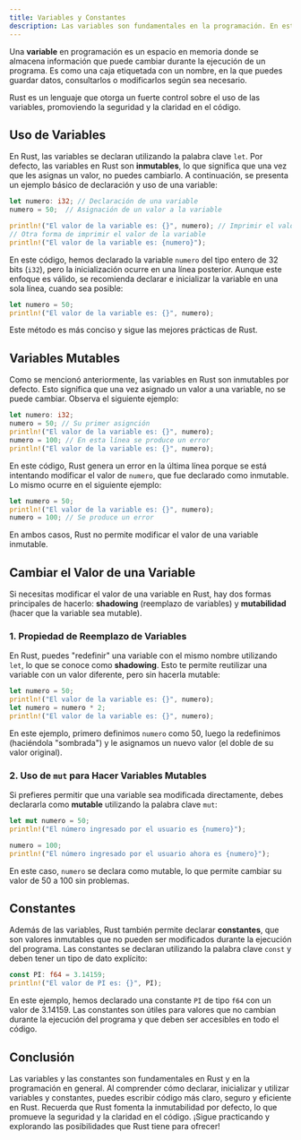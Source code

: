 ```yaml
---
title: Variables y Constantes
description: Las variables son fundamentales en la programación. En este artículo, exploraremos cómo se utilizan las variables en Rust, incluyendo la inmutabilidad y la mutabilidad.
---
```


Una **variable** en programación es un espacio en memoria donde se almacena información que puede cambiar durante la ejecución de un programa. Es como una caja etiquetada con un nombre, en la que puedes guardar datos, consultarlos o modificarlos según sea necesario.

Rust es un lenguaje que otorga un fuerte control sobre el uso de las variables, promoviendo la seguridad y la claridad en el código.

## Uso de Variables

En Rust, las variables se declaran utilizando la palabra clave `let`. Por defecto, las variables en Rust son **inmutables**, lo que significa que una vez que les asignas un valor, no puedes cambiarlo. A continuación, se presenta un ejemplo básico de declaración y uso de una variable:

```rust
let numero: i32; // Declaración de una variable
numero = 50;  // Asignación de un valor a la variable

println!("El valor de la variable es: {}", numero); // Imprimir el valor de la variable
// Otra forma de imprimir el valor de la variable
println!("El valor de la variable es: {numero}");
```

En este código, hemos declarado la variable `numero` del tipo entero de 32 bits (`i32`), pero la inicialización ocurre en una línea posterior. Aunque este enfoque es válido, se recomienda declarar e inicializar la variable en una sola línea, cuando sea posible:

```rust
let numero = 50;
println!("El valor de la variable es: {}", numero);
```

Este método es más conciso y sigue las mejores prácticas de Rust.

## Variables Mutables

Como se mencionó anteriormente, las variables en Rust son inmutables por defecto. Esto significa que una vez asignado un valor a una variable, no se puede cambiar. Observa el siguiente ejemplo:

```rust
let numero: i32;
numero = 50; // Su primer asignción
println!("El valor de la variable es: {}", numero);
numero = 100; // En esta línea se produce un error
println!("El valor de la variable es: {}", numero);
```

En este código, Rust genera un error en la última línea porque se está intentando modificar el valor de `numero`, que fue declarado como inmutable. Lo mismo ocurre en el siguiente ejemplo:

```rust
let numero = 50;
println!("El valor de la variable es: {}", numero);
numero = 100; // Se produce un error
```

En ambos casos, Rust no permite modificar el valor de una variable inmutable.

## Cambiar el Valor de una Variable

Si necesitas modificar el valor de una variable en Rust, hay dos formas principales de hacerlo: **shadowing** (reemplazo de variables) y **mutabilidad** (hacer que la variable sea mutable).

### 1. Propiedad de Reemplazo de Variables

En Rust, puedes "redefinir" una variable con el mismo nombre utilizando `let`, lo que se conoce como **shadowing**. Esto te permite reutilizar una variable con un valor diferente, pero sin hacerla mutable:

```rust
let numero = 50;
println!("El valor de la variable es: {}", numero);
let numero = numero * 2; 
println!("El valor de la variable es: {}", numero);
```

En este ejemplo, primero definimos `numero` como 50, luego la redefinimos (haciéndola "sombrada") y le asignamos un nuevo valor (el doble de su valor original).

### 2. Uso de `mut` para Hacer Variables Mutables

Si prefieres permitir que una variable sea modificada directamente, debes declararla como **mutable** utilizando la palabra clave `mut`:

```rust
let mut numero = 50;
println!("El número ingresado por el usuario es {numero}");

numero = 100;
println!("El número ingresado por el usuario ahora es {numero}");
```

En este caso, `numero` se declara como mutable, lo que permite cambiar su valor de 50 a 100 sin problemas.

## Constantes

Además de las variables, Rust también permite declarar **constantes**, que son valores inmutables que no pueden ser modificados durante la ejecución del programa. Las constantes se declaran utilizando la palabra clave `const` y deben tener un tipo de dato explícito:

```rust
const PI: f64 = 3.14159;
println!("El valor de PI es: {}", PI);
```

En este ejemplo, hemos declarado una constante `PI` de tipo `f64` con un valor de 3.14159. Las constantes son útiles para valores que no cambian durante la ejecución del programa y que deben ser accesibles en todo el código.

## Conclusión

Las variables y las constantes son fundamentales en Rust y en la programación en general. Al comprender cómo declarar, inicializar y utilizar variables y constantes, puedes escribir código más claro, seguro y eficiente en Rust. Recuerda que Rust fomenta la inmutabilidad por defecto, lo que promueve la seguridad y la claridad en el código. ¡Sigue practicando y explorando las posibilidades que Rust tiene para ofrecer!